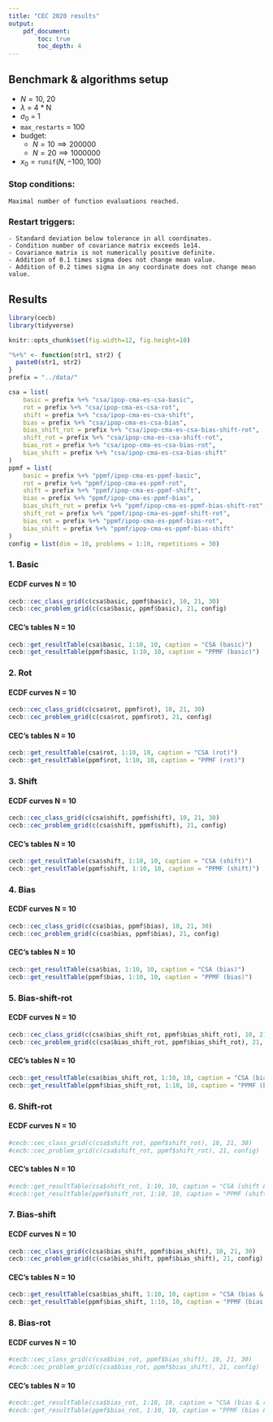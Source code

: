 ```yaml
---
title: "CEC 2020 results"
output:
    pdf_document:
        toc: true
        toc_depth: 4
---
```


## Benchmark & algorithms setup 

* $N = 10,\; 20$
* $\lambda$ = 4 * N
* $\sigma_0$ = 1
* `max_restarts` = 100
* budget: 
    *  $N = 10 \implies 200000$
    *  $N = 20 \implies 1000000$
* $x_{0} = \texttt{runif}(N, -100, 100)$ 

### Stop conditions:

```
Maximal number of function evaluations reached.
```

### Restart triggers:

```
- Standard deviation below tolerance in all coordinates.
- Condition number of covariance matrix exceeds 1e14.
- Covariance matrix is not numerically positive definite.
- Addition of 0.1 times sigma does not change mean value.
- Addition of 0.2 times sigma in any coordinate does not change mean value.
```


## Results

```r
library(cecb)
library(tidyverse)

knitr::opts_chunk$set(fig.width=12, fig.height=10) 

"%+%" <- function(str1, str2) {
  paste0(str1, str2)
}
prefix = "../data/"

csa = list(
    basic = prefix %+% "csa/ipop-cma-es-csa-basic",
    rot = prefix %+% "csa/ipop-cma-es-csa-rot",
    shift = prefix %+% "csa/ipop-cma-es-csa-shift",
    bias = prefix %+% "csa/ipop-cma-es-csa-bias",
    bias_shift_rot = prefix %+% "csa/ipop-cma-es-csa-bias-shift-rot",
    shift_rot = prefix %+% "csa/ipop-cma-es-csa-shift-rot",
    bias_rot = prefix %+% "csa/ipop-cma-es-csa-bias-rot",
    bias_shift = prefix %+% "csa/ipop-cma-es-csa-bias-shift"
)
ppmf = list(
    basic = prefix %+% "ppmf/ipop-cma-es-ppmf-basic",
    rot = prefix %+% "ppmf/ipop-cma-es-ppmf-rot",
    shift = prefix %+% "ppmf/ipop-cma-es-ppmf-shift",
    bias = prefix %+% "ppmf/ipop-cma-es-ppmf-bias",
    bias_shift_rot = prefix %+% "ppmf/ipop-cma-es-ppmf-bias-shift-rot",
    shift_rot = prefix %+% "ppmf/ipop-cma-es-ppmf-shift-rot",
    bias_rot = prefix %+% "ppmf/ipop-cma-es-ppmf-bias-rot",
    bias_shift = prefix %+% "ppmf/ipop-cma-es-ppmf-bias-shift"
)
config = list(dim = 10, problems = 1:10, repetitions = 30)

```

### 1. Basic

#### ECDF curves N = 10

```r
cecb::cec_class_grid(c(csa$basic, ppmf$basic), 10, 21, 30)
cecb::cec_problem_grid(c(csa$basic, ppmf$basic), 21, config)

```

#### CEC's tables N = 10

```r

cecb::get_resultTable(csa$basic, 1:10, 10, caption = "CSA (basic)")
cecb::get_resultTable(ppmf$basic, 1:10, 10, caption = "PPMF (basic)")

```

### 2. Rot

#### ECDF curves N = 10

```r

cecb::cec_class_grid(c(csa$rot, ppmf$rot), 10, 21, 30)
cecb::cec_problem_grid(c(csa$rot, ppmf$rot), 21, config)

```

#### CEC's tables N = 10

```r
cecb::get_resultTable(csa$rot, 1:10, 10, caption = "CSA (rot)")
cecb::get_resultTable(ppmf$rot, 1:10, 10, caption = "PPMF (rot)")
```

### 3. Shift

#### ECDF curves N = 10

```r

cecb::cec_class_grid(c(csa$shift, ppmf$shift), 10, 21, 30)
cecb::cec_problem_grid(c(csa$shift, ppmf$shift), 21, config)

```

#### CEC's tables N = 10

```r
cecb::get_resultTable(csa$shift, 1:10, 10, caption = "CSA (shift)")
cecb::get_resultTable(ppmf$shift, 1:10, 10, caption = "PPMF (shift)")

```

### 4. Bias

#### ECDF curves N = 10

```r
cecb::cec_class_grid(c(csa$bias, ppmf$bias), 10, 21, 30)
cecb::cec_problem_grid(c(csa$bias, ppmf$bias), 21, config)
```

#### CEC's tables N = 10

```r
cecb::get_resultTable(csa$bias, 1:10, 10, caption = "CSA (bias)")
cecb::get_resultTable(ppmf$bias, 1:10, 10, caption = "PPMF (bias)")
```

### 5. Bias-shift-rot

#### ECDF curves N = 10

```r
cecb::cec_class_grid(c(csa$bias_shift_rot, ppmf$bias_shift_rot), 10, 21, 30)
cecb::cec_problem_grid(c(csa$bias_shift_rot, ppmf$bias_shift_rot), 21, config)

```

#### CEC's tables N = 10

```r
cecb::get_resultTable(csa$bias_shift_rot, 1:10, 10, caption = "CSA (bias & shift & rot)")
cecb::get_resultTable(ppmf$bias_shift_rot, 1:10, 10, caption = "PPMF (bias & shift & rot)")
```

### 6. Shift-rot

#### ECDF curves N = 10

```r
#cecb::cec_class_grid(c(csa$shift_rot, ppmf$shift_rot), 10, 21, 30)
#cecb::cec_problem_grid(c(csa$shift_rot, ppmf$shift_rot), 21, config)

```

#### CEC's tables N = 10

```r
#cecb::get_resultTable(csa$shift_rot, 1:10, 10, caption = "CSA (shift & rot)")
#cecb::get_resultTable(ppmf$shift_rot, 1:10, 10, caption = "PPMF (shift & rot)")
```

### 7. Bias-shift

#### ECDF curves N = 10

```r
cecb::cec_class_grid(c(csa$bias_shift, ppmf$bias_shift), 10, 21, 30)
cecb::cec_problem_grid(c(csa$bias_shift, ppmf$bias_shift), 21, config)
```

#### CEC's tables N = 10

```r
cecb::get_resultTable(csa$bias_shift, 1:10, 10, caption = "CSA (bias & shift)")
cecb::get_resultTable(ppmf$bias_shift, 1:10, 10, caption = "PPMF (bias & shift)")
```

### 8. Bias-rot

#### ECDF curves N = 10

```r
#cecb::cec_class_grid(c(csa$bias_rot, ppmf$bias_shift), 10, 21, 30)
#cecb::cec_problem_grid(c(csa$bias_rot, ppmf$bias_shift), 21, config)
```

#### CEC's tables N = 10

```r
#cecb::get_resultTable(csa$bias_rot, 1:10, 10, caption = "CSA (bias & rot)")
#cecb::get_resultTable(ppmf$bias_rot, 1:10, 10, caption = "PPMF (bias & rot)")
```

